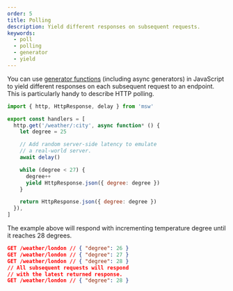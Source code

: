 ```yaml
---
order: 5
title: Polling
description: Yield different responses on subsequent requests.
keywords:
  - poll
  - polling
  - generator
  - yield
---
```


You can use [generator functions](https://developer.mozilla.org/en-US/docs/Web/JavaScript/Reference/Statements/function*) (including async generators) in JavaScript to yield different responses on each subsequent request to an endpoint. This is particularly handy to describe HTTP polling.

```js /*/ /yield/ {13}
import { http, HttpResponse, delay } from 'msw'

export const handlers = [
  http.get('/weather/:city', async function* () {
    let degree = 25

    // Add random server-side latency to emulate
    // a real-world server.
    await delay()

    while (degree < 27) {
      degree++
      yield HttpResponse.json({ degree: degree })
    }

    return HttpResponse.json({ degree: degree })
  }),
]
```

The example above will respond with incrementing temperature degree until it reaches 28 degrees.

```json
GET /weather/london // { "degree": 26 }
GET /weather/london // { "degree": 27 }
GET /weather/london // { "degree": 28 }
// All subsequent requests will respond
// with the latest returned response.
GET /weather/london // { "degree": 28 }
```
